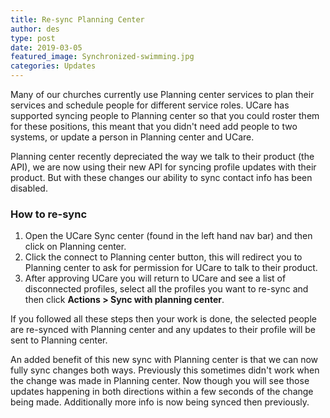 ```yaml
---
title: Re-sync Planning Center
author: des
type: post
date: 2019-03-05
featured_image: Synchronized-swimming.jpg
categories: Updates
---
```


Many of our churches currently use Planning center services to plan their services and schedule people for different service roles. UCare has supported syncing people to Planning center so that you could roster them for these positions, this meant that you didn't need add people to two systems, or update a person in Planning center and UCare.

Planning center recently depreciated the way we talk to their product (the API), we are now using their new API for syncing profile updates with their product. But with these changes our ability to sync contact info has been disabled.

### How to re-sync

1.  Open the UCare Sync center (found in the left hand nav bar) and then click on Planning center.
2.  Click the connect to Planning center button, this will redirect you to Planning center to ask for permission for UCare to talk to their product.
3.  After approving UCare you will return to UCare and see a list of disconnected profiles, select all the profiles you want to re-sync and then click **Actions > Sync with planning center**.

If you followed all these steps then your work is done, the selected people are re-synced with Planning center and any updates to their profile will be sent to Planning center.

An added benefit of this new sync with Planning center is that we can now fully sync changes both ways. Previously this sometimes didn't work when the change was made in Planning center. Now though you will see those updates happening in both directions within a few seconds of the change being made. Additionally more info is now being synced then previously.
